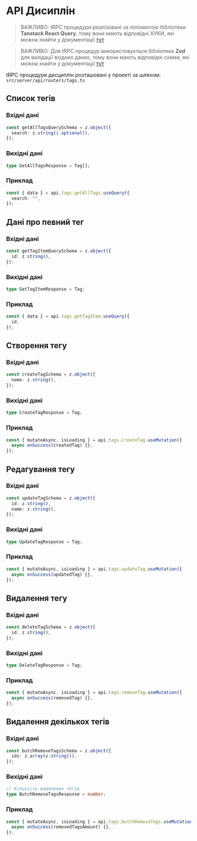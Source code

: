# API Дисиплін

> ВАЖЛИВО: tRPC процедури реалізовані за лопомогою бібліотеки **Tanstack React Query**, тому вони мають відповідні ХУКИ, які можна знайти у документації [тут](https://react-query.tanstack.com/reference/useQuery)

> ВАЖЛИВО: Для tRPC процедур використовується бібліотека **Zod** для валідації вхідних даних, тому вони мають відповідні схеми, які можна знайти у документації [тут](https://zod.dev/)

tRPC процедури дисциплін розташовані у проекті за шляхом:
`src/server/api/routers/tags.ts`

## Список тегів

### Вхідні дані

```ts
const getAllTagsQuerySchema = z.object({
  search: z.string().optional(),
});
```

### Вихідні дані

```ts
type GetAllTagsResponse = Tag[];
```

### Приклад

```ts
const { data } = api.tags.getAllTags.useQuery({
  search: "",
});
```

## Дані про певний тег

### Вхідні дані

```ts
const getTagItemQuerySchema = z.object({
  id: z.string(),
});
```

### Вихідні дані

```ts
type GetTagItemResponse = Tag;
```

### Приклад

```ts
const { data } = api.tags.getTagItem.useQuery({
  id,
});
```

## Створення тегу

### Вхідні дані

```ts
const createTagSchema = z.object({
  name: z.string(),
});
```

### Вихідні дані

```ts
type CreateTagResponse = Tag;
```

### Приклад

```ts
const { mutateAsync, isLoading } = api.tags.createTag.useMutation({
  async onSuccess(createdTag) {},
});
```

## Редагування тегу

### Вхідні дані

```ts
const updateTagSchema = z.object({
  id: z.string(),
  name: z.string(),
});
```

### Вихідні дані

```ts
type UpdateTagResponse = Tag;
```

### Приклад

```ts
const { mutateAsync, isLoading } = api.tags.updateTag.useMutation({
  async onSuccess(updatedTag) {},
});
```

## Видалення тегу

### Вхідні дані

```ts
const deleteTagSchema = z.object({
  id: z.string(),
});
```

### Вихідні дані

```ts
type DeleteTagResponse = Tag;
```

### Приклад

```ts
const { mutateAsync, isLoading } = api.tags.removeTag.useMutation({
  async onSuccess(removedTag) {},
});
```

## Видалення декількох тегів

### Вхідні дані

```ts
const butchRemoveTagsSchema = z.object({
  ids: z.array(z.string()),
});
```

### Вихідні дані

```ts
// Кількість видалених тегів
type ButchRemoveTagsResponse = number;
```

### Приклад

```ts
const { mutateAsync, isLoading } = api.tags.butchRemoveTags.useMutation({
  async onSuccess(removedTagsAmount) {},
});
```
